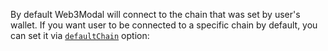 By default Web3Modal will connect to the chain that was set by user's wallet.
If you want user to be connected to a specific chain by default, you can set it via [`defaultChain`](./options#defaultChain-optional) option:
